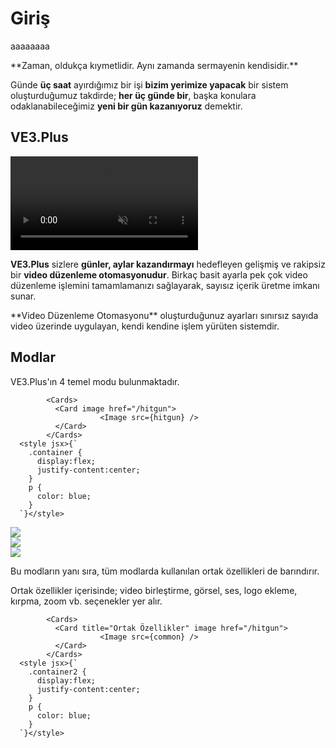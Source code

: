 

# Giriş

aaaaaaaa

<Callout type="default" emoji="">
  **Zaman, oldukça kıymetlidir. Aynı zamanda sermayenin kendisidir.**
</Callout> 


Günde **üç saat** ayırdığımız bir işi **bizim yerimize yapacak** bir sistem oluşturduğumuz takdirde;
**her üç günde bir**, başka konulara odaklanabileceğimiz **yeni bir gün kazanıyoruz** demektir.


## VE3.Plus

<video autoPlay muted loop controls>
  <source src="/introduction.mp4" type="video/mp4" />
  Your browser does not support the video tag.
</video>

**VE3.Plus** sizlere **günler, aylar kazandırmayı** hedefleyen gelişmiş ve rakipsiz bir **video düzenleme otomasyonudur**. 
Birkaç basit ayarla pek çok video düzenleme işlemini tamamlamanızı sağlayarak, sayısız içerik üretme imkanı sunar.

<Callout type="info" emoji="ℹ️">
  **Video Düzenleme Otomasyonu** oluşturduğunuz ayarları sınırsız sayıda video üzerinde uygulayan, kendi kendine işlem yürüten sistemdir.
</Callout>


## Modlar

VE3.Plus'ın 4 temel modu bulunmaktadır.


<div className="container">

            <Cards>
              <Card image href="/hitgun">
                        <Image src={hitgun} />
              </Card>
            </Cards>
      <style jsx>{`
        .container {
          display:flex;
          justify-content:center;
        }
        p {
          color: blue;
        }
      `}</style>
</div>


<Cards>
  <Card image href="/hitgun">
  <div style={{ position: 'relative', width: '100%', height: '100%' }}>
                <Image src={boost} objectFit="cover" />
          </div>

  </Card>
  <Card image href="/hitgun">
  <div style={{ position: 'relative', width: '100%', height: '100%' }}>
                <Image src={multi} objectFit="cover" />
          </div>

  </Card>
  <Card image href="/hitgun">
  <div style={{ position: 'relative', width: '100%', height: '100%' }}>
                <Image src={single} objectFit="cover" />
          </div>

  </Card>

</Cards>



Bu modların yanı sıra, tüm modlarda kullanılan ortak özellikleri de barındırır.

Ortak özellikler içerisinde; video birleştirme, görsel, ses, logo ekleme, kırpma, zoom vb. seçenekler yer alır.



          

<div className="container2">

            <Cards>
              <Card title="Ortak Özellikler" image href="/hitgun">
                        <Image src={common} />
              </Card>
            </Cards>
      <style jsx>{`
        .container2 {
          display:flex;
          justify-content:center;
        }
        p {
          color: blue;
        }
      `}</style>
</div>
